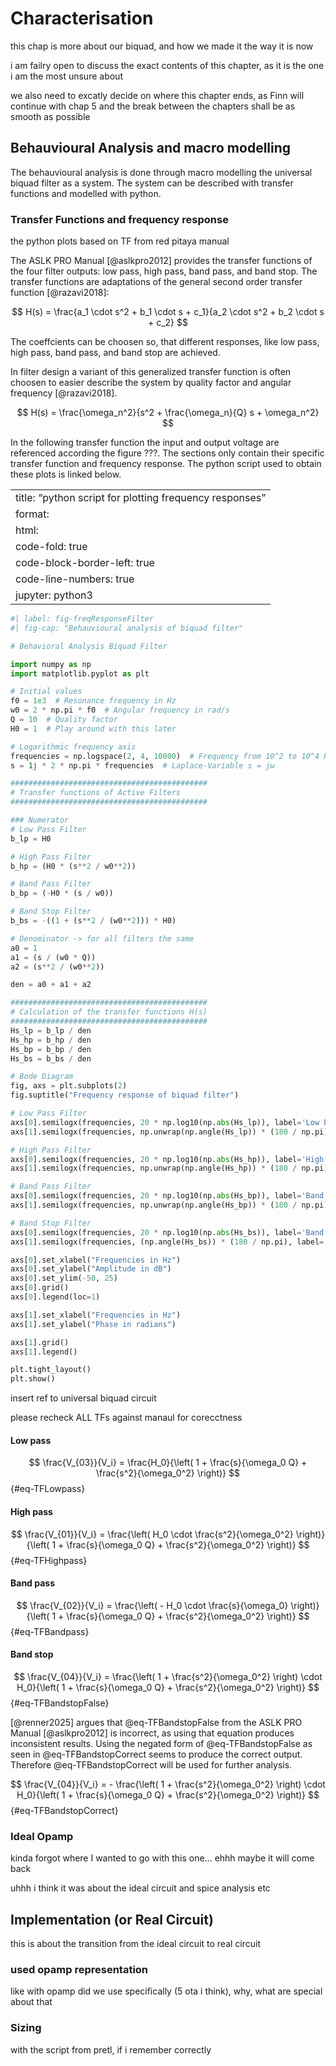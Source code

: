 # Characterisation

this chap is more about our biquad, and how we made it the way it is now

i am failry open to discuss the exact contents of this chapter, as it is the one i am the most unsure about

we also need to excatly decide on where this chapter ends, as Finn will continue with chap 5 and the break between the chapters shall be as smooth as possible

## Behauvioural Analysis and macro modelling

The behauvioural analysis is done through macro modelling the universal biquad filter as a system. The system can be described with transfer functions and modelled with python.

### Transfer Functions and frequency response

the python plots based on TF from red pitaya manual

The ASLK PRO Manual [@aslkpro2012] provides the transfer functions of the four filter outputs: low pass, high pass, band pass, and band stop. The transfer functions are adaptations of the general second order transfer function [@razavi2018]:

$$
H(s) = \frac{a_1 \cdot s^2 + b_1 \cdot s + c_1}{a_2 \cdot s^2 + b_2 \cdot s + c_2}
$$

The coeffcients can be choosen so, that different responses, like low pass, high pass, band pass, and band stop are achieved.

In filter design a variant of this generalized transfer function is often choosen to easier describe the system by quality factor and angular frequency [@razavi2018].

$$
H(s) = \frac{\omega_n^2}{s^2 + \frac{\omega_n}{Q} s + \omega_n^2}
$$

In the following transfer function the input and output voltage are referenced according the figure ???. The sections only contain their specific transfer function and frequency response. The python script used to obtain these plots is linked below.

---
title: "python script for plotting frequency responses"
format:
  html:
    code-fold: true
    code-block-border-left: true
    code-line-numbers: true
jupyter: python3
---

```python

#| label: fig-freqResponseFilter
#| fig-cap: "Behauvioural analysis of biquad filter"

# Behavioral Analysis Biquad Filter

import numpy as np
import matplotlib.pyplot as plt

# Initial values
f0 = 1e3  # Resonance frequency in Hz
w0 = 2 * np.pi * f0  # Angular frequency in rad/s
Q = 10  # Quality factor
H0 = 1  # Play around with this later

# Logarithmic frequency axis
frequencies = np.logspace(2, 4, 10000)  # Frequency from 10^2 to 10^4 Hz
s = 1j * 2 * np.pi * frequencies  # Laplace-Variable s = jω

############################################
# Transfer functions of Active Filters
############################################

### Numerator
# Low Pass Filter
b_lp = H0

# High Pass Filter
b_hp = (H0 * (s**2 / w0**2))

# Band Pass Filter
b_bp = (-H0 * (s / w0))

# Band Stop Filter
b_bs = -((1 + (s**2 / (w0**2))) * H0)

# Denominator -> for all filters the same
a0 = 1
a1 = (s / (w0 * Q))
a2 = (s**2 / (w0**2))

den = a0 + a1 + a2

############################################
# Calculation of the transfer functions H(s)
############################################
Hs_lp = b_lp / den
Hs_hp = b_hp / den
Hs_bp = b_bp / den
Hs_bs = b_bs / den

# Bode Diagram
fig, axs = plt.subplots(2)
fig.suptitle("Frequency response of biquad filter")

# Low Pass Filter
axs[0].semilogx(frequencies, 20 * np.log10(np.abs(Hs_lp)), label='Low Pass')
axs[1].semilogx(frequencies, np.unwrap(np.angle(Hs_lp)) * (180 / np.pi), label='Low Pass')

# High Pass Filter
axs[0].semilogx(frequencies, 20 * np.log10(np.abs(Hs_hp)), label='High Pass')
axs[1].semilogx(frequencies, np.unwrap(np.angle(Hs_hp)) * (180 / np.pi), label='High Pass')

# Band Pass Filter
axs[0].semilogx(frequencies, 20 * np.log10(np.abs(Hs_bp)), label='Band Pass')
axs[1].semilogx(frequencies, np.unwrap(np.angle(Hs_bp)) * (180 / np.pi), label='Band Pass')

# Band Stop Filter
axs[0].semilogx(frequencies, 20 * np.log10(np.abs(Hs_bs)), label='Band Stop')
axs[1].semilogx(frequencies, (np.angle(Hs_bs)) * (180 / np.pi), label='Band Stop')

axs[0].set_xlabel("Frequencies in Hz")
axs[0].set_ylabel("Amplitude in dB")
axs[0].set_ylim(-50, 25)
axs[0].grid()
axs[0].legend(loc=1)

axs[1].set_xlabel("Frequencies in Hz")
axs[1].set_ylabel("Phase in radians")

axs[1].grid()
axs[1].legend()

plt.tight_layout()
plt.show()
```

:::{.callout-warning}
insert ref to universal biquad circuit
:::

:::{.callout-warning}
please recheck ALL TFs against manaul for corecctness
:::

#### Low pass

$$
\frac{V_{03}}{V_i} = \frac{H_0}{\left( 1 + \frac{s}{\omega_0 Q} + \frac{s^2}{\omega_0^2} \right)}
$$ {#eq-TFLowpass}

#### High pass

$$
\frac{V_{01}}{V_i} = \frac{\left( H_0 \cdot \frac{s^2}{\omega_0^2} \right)}{\left( 1 + \frac{s}{\omega_0 Q} + \frac{s^2}{\omega_0^2} \right)} 
$$ {#eq-TFHighpass}

#### Band pass

$$
\frac{V_{02}}{V_i} = \frac{\left( - H_0 \cdot \frac{s}{\omega_0} \right)}{\left( 1 + \frac{s}{\omega_0 Q} + \frac{s^2}{\omega_0^2} \right)}
$$ {#eq-TFBandpass}

#### Band stop

$$
\frac{V_{04}}{V_i} = \frac{\left( 1 + \frac{s^2}{\omega_0^2} \right) \cdot H_0}{\left( 1 + \frac{s}{\omega_0 Q} + \frac{s^2}{\omega_0^2} \right)}
$$ {#eq-TFBandstopFalse}

[@renner2025] argues that @eq-TFBandstopFalse from the ASLK PRO Manual [@aslkpro2012] is incorrect, as using that equation produces inconsistent results. Using the negated form of @eq-TFBandstopFalse as seen in @eq-TFBandstopCorrect seems to produce the correct output. Therefore @eq-TFBandstopCorrect will be used for further analysis.

$$
\frac{V_{04}}{V_i} = - \frac{\left( 1 + \frac{s^2}{\omega_0^2} \right) \cdot H_0}{\left( 1 + \frac{s}{\omega_0 Q} + \frac{s^2}{\omega_0^2} \right)}
$$ {#eq-TFBandstopCorrect}

### Ideal Opamp

kinda forgot where I wanted to go with this one... ehhh maybe it will come back

uhhh i think it was about the ideal circuit and spice analysis etc

## Implementation (or Real Circuit)

this is about the transition from the ideal circuit to real circuit

### used opamp representation

like with opamp did we use specifically (5 ota i think), why, what are special about that

### Sizing

with the script from pretl, if i remember correctly

